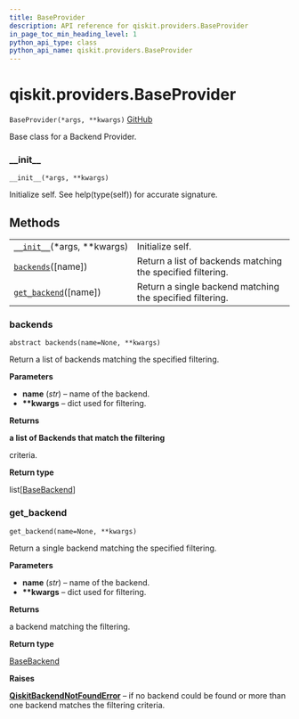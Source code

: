 ```yaml
---
title: BaseProvider
description: API reference for qiskit.providers.BaseProvider
in_page_toc_min_heading_level: 1
python_api_type: class
python_api_name: qiskit.providers.BaseProvider
---
```


<span id="qiskit-providers-baseprovider" />

# qiskit.providers.BaseProvider

<span id="qiskit.providers.BaseProvider" />

`BaseProvider(*args, **kwargs)` [GitHub](https://github.com/qiskit/qiskit/tree/stable/0.16/qiskit/providers/baseprovider.py "view source code")

Base class for a Backend Provider.

### \_\_init\_\_

<span id="qiskit.providers.BaseProvider.__init__" />

`__init__(*args, **kwargs)`

Initialize self. See help(type(self)) for accurate signature.

## Methods

|                                                                                                                    |                                                             |
| ------------------------------------------------------------------------------------------------------------------ | ----------------------------------------------------------- |
| [`__init__`](#qiskit.providers.BaseProvider.__init__ "qiskit.providers.BaseProvider.__init__")(\*args, \*\*kwargs) | Initialize self.                                            |
| [`backends`](#qiskit.providers.BaseProvider.backends "qiskit.providers.BaseProvider.backends")(\[name])            | Return a list of backends matching the specified filtering. |
| [`get_backend`](#qiskit.providers.BaseProvider.get_backend "qiskit.providers.BaseProvider.get_backend")(\[name])   | Return a single backend matching the specified filtering.   |

### backends

<span id="qiskit.providers.BaseProvider.backends" />

`abstract backends(name=None, **kwargs)`

Return a list of backends matching the specified filtering.

**Parameters**

*   **name** (*str*) – name of the backend.
*   **\*\*kwargs** – dict used for filtering.

**Returns**

**a list of Backends that match the filtering**

criteria.

**Return type**

list\[[BaseBackend](qiskit.providers.BaseBackend "qiskit.providers.BaseBackend")]

### get\_backend

<span id="qiskit.providers.BaseProvider.get_backend" />

`get_backend(name=None, **kwargs)`

Return a single backend matching the specified filtering.

**Parameters**

*   **name** (*str*) – name of the backend.
*   **\*\*kwargs** – dict used for filtering.

**Returns**

a backend matching the filtering.

**Return type**

[BaseBackend](qiskit.providers.BaseBackend "qiskit.providers.BaseBackend")

**Raises**

[**QiskitBackendNotFoundError**](qiskit.providers.QiskitBackendNotFoundError "qiskit.providers.QiskitBackendNotFoundError") – if no backend could be found or more than one backend matches the filtering criteria.


